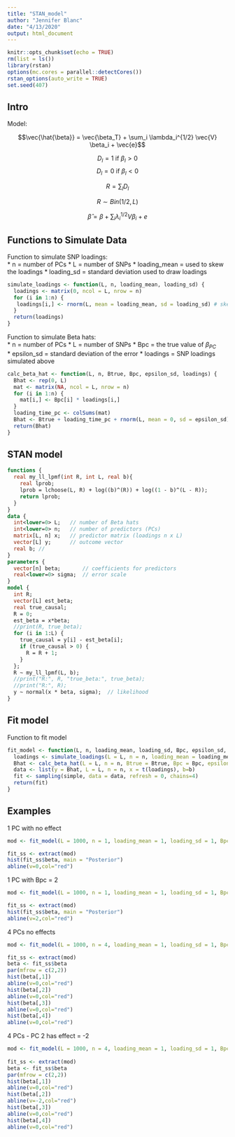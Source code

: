 ```yaml
---
title: "STAN_model"
author: "Jennifer Blanc"
date: "4/13/2020"
output: html_document
---
```


```r
knitr::opts_chunk$set(echo = TRUE)
rm(list = ls())
library(rstan)
options(mc.cores = parallel::detectCores())
rstan_options(auto_write = TRUE)
set.seed(407)
```

## Intro  

Model:  

$$\vec{\hat{\beta}} = \vec{\beta_T} + \sum_i \lambda_i^{1/2} \vec{V} \beta_i + \vec{e}$$  

$$D_l = 1 \text{   if  } \beta_l > 0$$
$$D_l = 0 \text{   if  } \beta_l < 0$$  

$$R = \sum_lD_l$$  

$$R \sim Bin(1/2, L)$$

$$\hat{\beta} = \beta + \sum_i \lambda_i^{1/2} V \beta_i + e$$

## Functions to Simulate Data  

Function to simulate SNP loadings:  
* n = number of PCs
* L = number of SNPs
* loading_mean = used to skew the loadings 
* loading_sd = standard deviation used to draw loadings  
```r
simulate_loadings <- function(L, n, loading_mean, loading_sd) {
  loadings <- matrix(0, ncol = L, nrow = n)
  for (i in 1:n) {
   loadings[i,] <- rnorm(L, mean = loading_mean, sd = loading_sd) # skew mean
  }
  return(loadings)
}
``` 

Function to simulate Beta hats:  
* n = number of PCs
* L = number of SNPs
* Bpc = the true value of $\beta_{PC}$  
* epsilon_sd = standard deviation of the error
* loadings = SNP loadings simulated above

```r
calc_beta_hat <- function(L, n, Btrue, Bpc, epsilon_sd, loadings) {
  Bhat <- rep(0, L)
  mat <- matrix(NA, ncol = L, nrow = n)
  for (i in 1:n) {
    mat[i,] <- Bpc[i] * loadings[i,]
  }
  loading_time_pc <- colSums(mat)
  Bhat <- Btrue + loading_time_pc + rnorm(L, mean = 0, sd = epsilon_sd)
  return(Bhat)
}
```


## STAN model 

```stan
functions {  
  real my_ll_lpmf(int R, int L, real b){
    real lprob;
    lprob = lchoose(L, R) + log((b)^(R)) + log((1 - b)^(L - R));
    return lprob;
  }
}
data {
  int<lower=0> L;   // number of Beta hats
  int<lower=0> n;   // number of predictors (PCs)
  matrix[L, n] x;   // predictor matrix (loadings n x L)
  vector[L] y;      // outcome vector
  real b; // 
}
parameters {
  vector[n] beta;       // coefficients for predictors
  real<lower=0> sigma;  // error scale
}
model {
  int R;
  vector[L] est_beta;
  real true_causal;
  R = 0;
  est_beta = x*beta;
  //print(R, true_beta);
  for (i in 1:L) {
    true_causal = y[i] - est_beta[i];
    if (true_causal > 0) {
      R = R + 1;
    }
  };
  R ~ my_ll_lpmf(L, b); 
  //print("R:", R, "true_beta:", true_beta);
  //print("R:", R);
  y ~ normal(x * beta, sigma);  // likelihood
}
```

## Fit model 

Function to fit model 
```r
fit_model <- function(L, n, loading_mean, loading_sd, Bpc, epsilon_sd, Btrue, b) {
  loadings <- simulate_loadings(L = L, n = n, loading_mean = loading_mean, loading_sd = loading_sd)
  Bhat <- calc_beta_hat(L = L, n = n, Btrue = Btrue, Bpc = Bpc, epsilon_sd = epsilon_sd, loadings = loadings)
  data <- list(y = Bhat, L = L, n = n, x = t(loadings), b=b)
  fit <- sampling(simple, data = data, refresh = 0, chains=4)
  return(fit)
}
```

## Examples  

1 PC with no effect 
```r
mod <- fit_model(L = 1000, n = 1, loading_mean = 1, loading_sd = 1, Bpc = 0, epsilon_sd = 1, Btrue = rep(0, 1000), b=0.5)
```

```r
fit_ss <- extract(mod)
hist(fit_ss$beta, main = "Posterior")
abline(v=0,col="red")
```

1 PC with Bpc = 2 
```r
mod <- fit_model(L = 1000, n = 1, loading_mean = 1, loading_sd = 1, Bpc = 2, epsilon_sd = 1, Btrue = rep(0, 1000), b=0.5)
```

```r
fit_ss <- extract(mod)
hist(fit_ss$beta, main = "Posterior")
abline(v=2,col="red")
```

4 PCs no effects 
```r
mod <- fit_model(L = 1000, n = 4, loading_mean = 1, loading_sd = 1, Bpc = rep(0,4), epsilon_sd = 1, Btrue = rep(0, 1000), b=0.5)

fit_ss <- extract(mod)
beta <- fit_ss$beta
par(mfrow = c(2,2))
hist(beta[,1])
abline(v=0,col="red")
hist(beta[,2])
abline(v=0,col="red")
hist(beta[,3])
abline(v=0,col="red")
hist(beta[,4])
abline(v=0,col="red")
```

4 PCs - PC 2 has effect = -2 
```r
mod <- fit_model(L = 1000, n = 4, loading_mean = 1, loading_sd = 1, Bpc = c(0,-2,0,0), epsilon_sd = 1, Btrue = rep(0, 1000), b=0.5)
 
fit_ss <- extract(mod)
beta <- fit_ss$beta
par(mfrow = c(2,2))
hist(beta[,1])
abline(v=0,col="red")
hist(beta[,2])
abline(v=-2,col="red")
hist(beta[,3])
abline(v=0,col="red")
hist(beta[,4])
abline(v=0,col="red")
```





